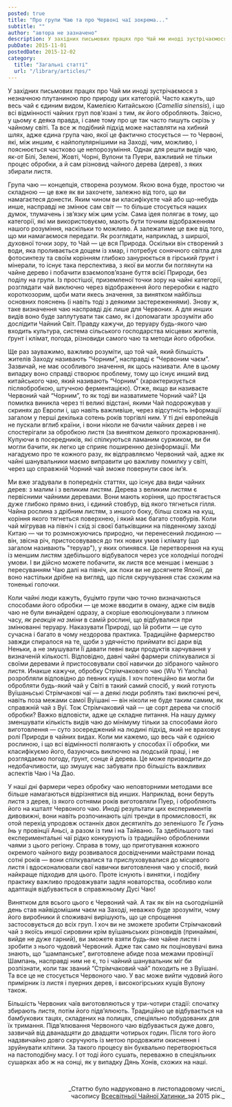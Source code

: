 ```yaml
---
posted: true
title: "Про групи Чаю та про Червоні чаї зокрема..."
subtitle: ""
author: "автора не зазначено"
description: У західних письмових працях про Чай ми иноді зустрічаємося з незначною плутаниною про природу цих категорій. Часто кажуть, що весь чай є єдиним видом, Камелією Китайською (Camellia sinensis)...
pubDate: 2015-11-01
postedDate: 2015-12-02
category: 
  title: "Загальні статті"
  url: "/library/articles/"
---
```


У західних письмових працях про Чай ми иноді зустрічаємося з незначною плутаниною про природу цих категорій. Часто кажуть, що весь чай є єдиним видом, Камелією Китайською (_Camellia sinensis_), і що всі відмінності чайних груп пов'язані з тим, _як_ його обробляють. Звісно, у цьому є деяка правда, і саме тому про це так часто пишуть скрізь у чайному світі. Та все ж подібний підхід може наставляти на хибний шлях, адже єдина група чаю, якої це фактично стосується — то Червоні, які, між иншим, є найпопулярнішими на Заході, чим, можливо, і пояснюється частково це непорозуміння. Однак для решти видів чаю, як-от Білі, Зелені, Жовті, Чорні, Вулони та Пуери, важливий не тільки процес обробки, а й сам різновид чайного дерева (дерев), з яких збирали листя.

Група чаю — концепція, створена розумом. Якою вона буде, простою чи складною — це вже як ви захочете, залежно від того, що ви намагаєтеся донести. Яким чином ви класифікуєте чай або що-небудь инше, насправді не змінює сам світ — то більше стосується наших думок, тлумачень і зв’язку між цим усім. Сама ідея полягає в тому, що категорії, які ми використовуємо, мають бути точним відображенням нашого розуміння, наскільки то можливо. А залежатиме це вже від того, що ми намагаємося передати. Як розглядати, наприклад, з ширшої, духовної точки зору, то Чай — це вся Природа. Оскільки він створений з води, яка проливається дощем із хмар, і потребує сонячного світла для фотосинтезу та своїм корінням глибоко занурюється в гірський ґрунт і мінерали, то існує така перспектива, з якої ви могли би поглянути на чайне дерево і побачити взаємопов’язане буття всієї Природи, без поділу на групи. Із простішої, приземленої точки зору на чайні категорії, розглядати чай виключно через відображення його переробки є надто короткозорим, щоби мати якесь значення, за винятком найбільш основних пояснень (і навіть тоді з деякими застереженнями). Знову ж, таке визначення чаю насправді діє лише для Червоних. А для инших видів воно буде заплутувати так само, як і допомагати зрозуміти або дослідити Чайний Світ. Правду кажучи, до теруару будь-якого чаю входить культура, система сільського господарства місцевих жителів, ґрунт і клімат, погода, різновиди самого чаю та методи його обробки.

Ще раз зауважимо, важливо розуміти, що той чай, який більшість жителів Заходу називають “Чорним”, насправді є “Червоним чаєм”. Зазвичай, не має особливого значення, як щось називати. Але в цьому випадку воно справді створює проблему, тому що існує инший вид китайського чаю, який називають “Чорним” (характеризується післяобробкою, штучною ферментацією). Отже, якщо ви називаєте Червоний чай “Чорним”, то як тоді ви назватимете Чорний чай? Ця помилка виникла через ті великі відстані, якими Чай подорожував у скринях до Европи і, що навіть важливіше, через відсутність інформації загалом у перші декілька сотень років торгівлі ним. У ті дні европейців не пускали вглиб країни, і вони ніколи не бачили чайних дерев і не спостерігали за обробкою листя (за винятком деякого прожарювання). Купуючи в посередників, які спілкуються ламаним суржиком, ви би могли бачити, як легко це сприяє поширенню дезінформації. Ми нагадуємо про те кожного разу, як відправляємо Червоний чай, адже як чайні шанувальники маємо виправити цю важливу помилку у світі, через що справжній Чорний чай зможе повернути своє ім’я.

Ми вже згадували в попередніх статтях, що існує два види чайних дерев: з малим і з великим листям. Дерева з великим листям є первісними чайними деревами. Вони мають коріння, що простягається дуже глибоко прямо вниз, і єдиний стовбур, від якого тягнеться гілля. Чайна рослина з дрібним листям, з иншого боку, більш схожа на кущ, коріння якого тягнеться поверхнею, і який має багато стовбурів. Коли чай мігрував на північ і схід зі своєї батьківщини на південному заході Китаю — чи то розмножуючись природно, чи перенесений людиною — він, звісна річ, пристосовувався до тих нових умов і клімату (що загалом називають "теруар"), у яких опинявся. Це перетворення на кущ із меншим листям здебільшого відбувалося через усе холодніші погодні умови. І ви дійсно можете побачити, як листя все меншає і меншає з пересуванням Чаю далі на північ, аж поки ви не досягнете Японії, де воно настільки дрібне на вигляд, що після скручування стає схожим на тоненькі голочки.

Коли чайні люди кажуть, буцімто групи чаю точно визначаються способами його обробки — це може вводити в оману, адже сім видів чаю не були винайдені одразу, а скоріше еволюціонували з плином часу, _як реакція на зміни_ в самій рослині, що відбувалися при змінюванні теруару. Наказувати Природі, що Їй робити — це суто сучасна і багато в чому нездорова практика. Традиційне фармерство завжди спиралося на те, щоби з удячністю приймати всі дари від Неньки, а не змушувати Її давати певні види продуктів харчування у визначеній кількості. Відповідно, давні чайні фармери спілкувалися зі своїми деревами й пристосовували свої навички до зібраного чайного листя. Инакше кажучи, обробку Стрімчакового чаю (Wu Yi Yancha) розробляли відповідно до певних кущів. І хоч потенційно ви могли би обробляти будь-який чай у Світі в такий самий спосіб, у який готують Вуїшаньські Стрімчакові чаї — а деякі люди роблять такі виключні речі, навіть поза межами самої Вуїшані — він ніколи не буде таким самим, як справжній чай з Вуї. Тож Стрімчаковий чай — це сорт дерева чи спосіб обробки? Важко відповісти, адже це складне питання. На нашу думку зменшувати кількість видів чаю до мінімуму тільки за способами його виготовлення — суто зосереджений на людині підхід, який не враховує ролі Природи в чайних видах. Коли ми кажемо, що весь чай є однією рослиною, і що всі відмінності полягають у способах її обробки, ми класифікуємо його, базуючись виключно на людській праці, і не розглядаємо погоду, ґрунт, сонце й дерева. Це може призводити до недобачливости, що змушує нас забувати про більшість важливих аспектів Чаю і Ча Дао.

У наші дні фармери через обробку чаю неповторними методами все більше намагаються відрізнятися від инших. Наприклад, вони беруть листя з дерев, із якого сотнями років виготовляли Пуер, і обробляють його на кшталт Червоного чаю. Иноді результати цих експериментів дивовижні, вони навіть розпочинають цілі тренди в промисловості, як отой перехід упродовж останніх двох десятиліть до зеленішого _Тє Ґуань Інь_ у провінції Аньсі, а разом із тим і на Тайваню. Та здебільшого такі експериментальні чаї рідко конкурують із традиційно обробленими чаями з цього регіону. Справа в тому, що приготування кожного окремого чайного виду розвивалося досвідченими майстрами понад сотні років — вони спілкувалися та прислуховувалися до місцевого листя і вдосконалювали свої навички виготовлення чаю у спосіб, який найкраще підходив для цього. Проте існують і винятки, і подібну практику важливо продовжувати задля новаторства, особливо коли адаптація відбувається в справжньому Дусі Чаю!

Винятком для всього цього є Червоний чай. А так як він на сьогоднішній день став найвідомішим чаєм на Заході, неважко буде зрозуміти, чому його виробники й споживачі вирішують, що це спрощення застосовується до всіх груп. І хоч ви не зможете зробити Стрімчаковий чай з якоїсь иншої сировини крім вуїшаньських різновидів (принаймні, вийде не дуже гарний), ви зможете взяти будь-яке чайне листя і зробити з нього чудовий Червоний. Адже так само як поціновувачі вина знають, що “шампанське”, виготовлене абиде поза межами провінції Шампань, насправді ним не є, то і чайний шанувальник міг би розпізнати, коли так званий “Стрімчаковий чай” походить не з Вуїшані. Та все це не стосується Червоного чаю. У вас може вийти чудовий його примірник із листя і пуерних дерев, і високогірських кущів Вулону також.

Більшість Червоних чаїв виготовляються у три-чотири стадії: спочатку збирають листя, потім його підв’ялюють. Традиційно це відбувається на бамбукових тацях, складених на полицях, спеціяльно побудованих для їх тримання. Підв’ялювання Червоного чаю відбувається дуже довго, зазвичай від дванадцяти до двадцяти чотирьох годин. Після того його надзвичайно довго скручують із метою продовжити окиснення і зруйнувати клітини. За такого процесу він буквально перетворюється на пастоподібну масу. І от тоді його сушать, переважно в спеціяльних сушарках або ж на сонці, як у випадку Дянь Хонів, схожих на наші.

<p>&nbsp;</p>
<p align="right" style="font-size: 0.9rem;">_Статтю було надруковано в листопадовому числі_<br />часопису <a title="globalteahut.org" href="http://www.globalteahut.org/" target="blank" rel="noopener">Всесвітньої Чайної Хатинки</a>_за 2015 рік._</p>